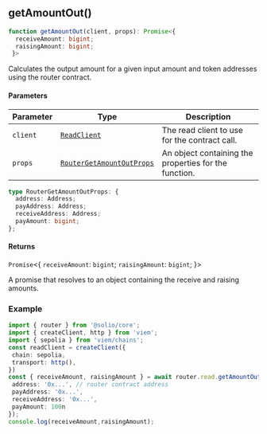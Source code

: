 <a id="getAmountOut"></a>

## getAmountOut()

```ts copy
function getAmountOut(client, props): Promise<{
  receiveAmount: bigint;
  raisingAmount: bigint;
 }>
```

Calculates the output amount for a given input amount and token addresses using the router contract.

#### Parameters

| Parameter | Type | Description |
| ------ | ------ | ------ |
| `client` | [`ReadClient`](../../types.mdx#ReadClient) | The read client to use for the contract call. |
| `props` | [`RouterGetAmountOutProps`](get-amount-out.mdx#RouterGetAmountOutProps) | An object containing the properties for the function. |

<a id="RouterGetAmountOutProps"></a>

```ts copy
type RouterGetAmountOutProps: {
  address: Address;
  payAddress: Address;
  receiveAddress: Address;
  payAmount: bigint;
};
```

#### Returns

`Promise`&lt;\{
  `receiveAmount`: `bigint`;
  `raisingAmount`: `bigint`;
 \}&gt;

A promise that resolves to an object containing the receive and raising amounts.

### Example

```ts copy filename="router.ts"
import { router } from '@solio/core';
import { createClient, http } from 'viem';
import { sepolia } from 'viem/chains';
const readClient = createClient({
 chain: sepolia,
 transport: http(),
})
const { receiveAmount, raisingAmount } = await router.read.getAmountOut(readClient, {
 address: '0x...', // router contract address
 payAddress: '0x...',
 receiveAddress: '0x...',
 payAmount: 100n
});
console.log(receiveAmount,raisingAmount);
```
